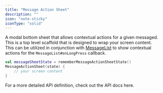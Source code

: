 ```yaml
---
title: "Message Action Sheet"
description: ""
icon: "note-sticky"
iconType: "solid"
---
```


A modal bottom sheet that allows contextual actions for a given messaged. This is a top level scaffold that is designed to wrap your screen content. This can be utilized in conjunction with [MessageList](#messagelist) to show contextual actions for the `MessageList#onLongPress` callback.

```kotlin
val messageSheetState = rememberMessageActionSheetState()
MessageActionSheet(state) { 
    // your screen content
}
```
For a more detailed API definition, check out the API docs here.